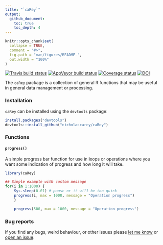 ```yaml
---
title: "`caRey`"
output:
  github_document:
    toc: true
    toc_depth: 4
---
```


<!-- README.md is generated from README.Rmd. Please edit that file -->

```r
knitr::opts_chunk$set(
  collapse = TRUE,
  comment = "#>",
  fig.path = "man/figures/README-",
  out.width = "100%"
)
```

[![Travis build status](https://travis-ci.com/nicholascarey/caRey.svg?branch=master)](https://travis-ci.com/nicholascarey/caRey)
[![AppVeyor build status](https://ci.appveyor.com/api/projects/status/github/nicholascarey/caRey?branch=master&svg=true)](https://ci.appveyor.com/project/nicholascarey/caRey)
[![Coverage status](https://codecov.io/gh/nicholascarey/caRey/branch/master/graph/badge.svg)](https://codecov.io/github/nicholascarey/caRey?branch=master)
[![DOI](https://zenodo.org/badge/277777549.svg)](https://zenodo.org/badge/latestdoi/277777549)

The `caRey` package is a collection of general R functions that may be useful in general data management or processing. 

### Installation
`caRey` can be installed using the `devtools` package:

```r
install.packages("devtools")
devtools::install_github("nicholascarey/caRey")
```

### Functions

#### `progress()`

A simple progress bar function for use in loops or operations where you want some indication of progress and how long it will take. 

```r
library(caRey)
```

```r
## Simple example with custom message
for(i in 1:1000) {
    Sys.sleep(0.01) # pause or it will be too quick
    progress(i, max = 1000, message = "Operation progress")
    }
```

```r
    progress(500, max = 1000, message = "Operation progress")
```

### Bug reports
If you find any bugs, weird behaviour, or other issues please [let me know](mailto:nicholascarey@gmail.com) or [open an issue](https://github.com/nicholascarey/caRey/issues).


